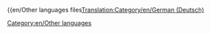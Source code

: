 {{en/Other languages files[[Translation:Category/en/German (Deutsch)]]

[[Category:en/Other languages]]